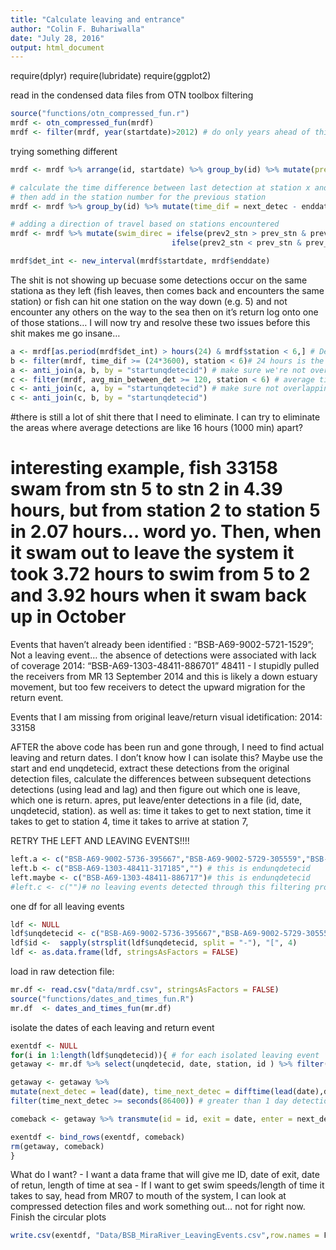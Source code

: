 ```yaml
---
title: "Calculate leaving and entrance"
author: "Colin F. Buhariwalla"
date: "July 28, 2016"
output: html_document
---
```


require(dplyr)
require(lubridate)
require(ggplot2)

read in the condensed data files from OTN toolbox filtering
```r
source("functions/otn_compressed_fun.r")
mrdf <- otn_compressed_fun(mrdf)
mrdf <- filter(mrdf, year(startdate)>2012) # do only years ahead of this. for 2012, rely on visual identification
```


trying something different
```r
mrdf <- mrdf %>% arrange(id, startdate) %>% group_by(id) %>% mutate(prev_detec2 = lag(enddate,2), prev_detec = lag(enddate), cur_det_start = startdate, cur_det_end = enddate, next_detec = lead(startdate), next_detec2 = lead(startdate, 2))

# calculate the time difference between last detection at station x and first detection at station y.
# then add in the station number for the previous station 
mrdf <- mrdf %>% group_by(id) %>% mutate(time_dif = next_detec - enddate, prev3_stn = lag(station, 3), prev2_stn = lag(station, 2), prev_stn = lag(station), cur_stn = station, next_stn = lead(station), next2_stn = lead(station, 2), next3_stn = lead(station, 3))

# adding a direction of travel based on stations encountered
mrdf <- mrdf %>% mutate(swim_direc = ifelse(prev2_stn > prev_stn & prev_stn > cur_stn, -1,  
                                    ifelse(prev2_stn < prev_stn & prev_stn < cur_stn, 1, 0)))

mrdf$det_int <- new_interval(mrdf$startdate, mrdf$enddate)
```

The shit is not showing up becuase some detections occur on the same stationa as they left (fish leaves, then comes back and encounters the same station) or fish can hit one station on the way down (e.g. 5) and not encounter any others on the way to the sea then on it's return log onto one of those stations... I will now try and resolve these two issues before this shit makes me go insane... 

```r
a <- mrdf[as.period(mrdf$det_int) > hours(24) & mrdf$station < 6,] # Detections that occur greater than 24 hours apart, at stations less than 7
b <- filter(mrdf, time_dif >= (24*3600), station < 6)# 24 hours is the threshold that I am using # time_dff <- next_detec - enddate (of current detec)
a <- anti_join(a, b, by = "startunqdetecid") # make sure we're not overlapping in the shit we're combing through
c <- filter(mrdf, avg_min_between_det >= 120, station < 6) # average time between detections is 2 hours or more
c <- anti_join(c, a, by = "startunqdetecid") # make sure not overlapping shit here
c <- anti_join(c, b, by = "startunqdetecid")
```

#there is still a lot of shit there that I need to eliminate. I can try to eliminate the areas where average detections are like 16 hours (1000 min) apart? 

# interesting example, fish 33158 swam from stn 5 to stn 2 in 4.39 hours, but from station 2 to station 5 in 2.07 hours... word yo. Then, when it swam out to leave the system it took 3.72 hours to swim from 5 to 2 and 3.92 hours when it swam back up in October

Events that haven't already been identified : 
"BSB-A69-9002-5721-1529"; Not a leaving event... the absence of detections were associated with lack of coverage
2014: 
"BSB-A69-1303-48411-886701" 
48411 - I stupidly pulled the receivers from MR 13 September 2014 and this is likely a down estuary movement, but too few receivers to detect the upward migration for the return event. 

Events that I am missing from original leave/return visual idetification:
2014:
33158

AFTER the above code has been run and gone through, I need to find actual leaving and return dates. I don't know how I can isolate this? Maybe use the start and end unqdetecid, extract these detections from the original detection files, calculate the differences between subsequent detections detections (using lead and lag) and then figure out which one is leave, which one is return. apres, put leave/enter detections in a file (id, date, unqdetecid, station). as well as: time it takes to get to next station, time it takes to get to station 4, time it takes to arrive at station 7, 


RETRY THE LEFT AND LEAVING EVENTS!!!!
```r
left.a <- c("BSB-A69-9002-5736-395667","BSB-A69-9002-5729-305559","BSB-A69-1303-48411-886701","BSB-A69-1303-48410-886684","BSB-A69-1303-48410-243331","BSB-A69-1303-48409-976162","BSB-A69-1303-48409-331865","BSB-A69-1303-33158-885612","BSB-A69-1303-33158-280102","BSB-A69-1303-33158-236004","BSB-A69-1303-33158-207355") # startunqdetecid
left.b <- c("BSB-A69-1303-48411-317185","") # this is endunqdetecid
left.maybe <- c("BSB-A69-1303-48411-886717")# this is endunqdetecid
#left.c <- c("")# no leaving events detected through this filtering process 
```

one df for all leaving events
```r
ldf <- NULL
ldf$unqdetecid <- c("BSB-A69-9002-5736-395667","BSB-A69-9002-5729-305559","BSB-A69-1303-48411-886701","BSB-A69-1303-48410-886684","BSB-A69-1303-48410-243331","BSB-A69-1303-48409-976162","BSB-A69-1303-48409-331865","BSB-A69-1303-33158-885612","BSB-A69-1303-33158-280102","BSB-A69-1303-33158-236004","BSB-A69-1303-33158-207355","BSB-A69-1303-48411-317185","BSB-A69-1303-48411-886717")
ldf$id <-  sapply(strsplit(ldf$unqdetecid, split = "-"), "[", 4) 
ldf <- as.data.frame(ldf, stringsAsFactors = FALSE)
```

load in raw detection file:
```r
mr.df <- read.csv("data/mrdf.csv", stringsAsFactors = FALSE)
source("functions/dates_and_times_fun.R")
mr.df  <- dates_and_times_fun(mr.df)
```

isolate the dates of each leaving and return event
```r
exentdf <- NULL
for(i in 1:length(ldf$unqdetecid)){ # for each isolated leaving event
getaway <- mr.df %>% select(unqdetecid, date, station, id ) %>% filter(id == ldf$id[i], date >= date[unqdetecid ==     ldf$unqdetecid[i]]) %>% top_n(100, desc(date)) # use the compressed data file startunqdetecid (unqdetecid here) to isolate the 100 raw detections around the leave/return event 

getaway <- getaway %>% 
mutate(next_detec = lead(date), time_next_detec = difftime(lead(date),date,units="secs"), time_prev_detec = difftime(date, lag(date), units="secs"), next_station = lead(station), orig_detec = ldf$unqdetecid[i]) %>% # create a little filtering tool to get the next station, original unqdetecid from ldf (to troubleshoot/verify that all isolated detections were found); NOTE: had to use difftime and units since this was fucking me up. Most nextdate-date were seconds, however, a few were in days 
filter(time_next_detec >= seconds(86400)) # greater than 1 day detection difference between them #### THIS IS TO BE CONSISTENT WITH ABOVE filtering

comeback <- getaway %>% transmute(id = id, exit = date, enter = next_detec, exit_stn = station, enter_stn = next_station, time_away = difftime(next_detec,date, units="secs"), orig_detec = orig_detec) # just cleaning everything up for the output dataframe 

exentdf <- bind_rows(exentdf, comeback)
rm(getaway, comeback)
}
```

What do I want? 
- I want a data frame that will give me ID, date of exit, date of retun, length of time at sea 
- If I want to get swim speeds/length of time it takes to say, head from MR07 to mouth of the system, I can look at compressed detection files and work something out... not for right now. Finish the circular plots

```r
write.csv(exentdf, "Data/BSB_MiraRiver_LeavingEvents.csv",row.names = F)
```

 